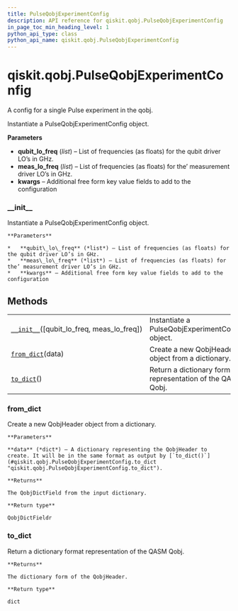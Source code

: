 ```yaml
---
title: PulseQobjExperimentConfig
description: API reference for qiskit.qobj.PulseQobjExperimentConfig
in_page_toc_min_heading_level: 1
python_api_type: class
python_api_name: qiskit.qobj.PulseQobjExperimentConfig
---
```


<span id="qiskit-qobj-pulseqobjexperimentconfig" />

# qiskit.qobj.PulseQobjExperimentConfig

<Class id="qiskit.qobj.PulseQobjExperimentConfig" isDedicatedPage={true} github="https://github.com/qiskit/qiskit/tree/stable/0.17/qiskit/qobj/pulse_qobj.py" signature="PulseQobjExperimentConfig(qubit_lo_freq=None, meas_lo_freq=None, **kwargs)" modifiers="class">
  A config for a single Pulse experiment in the qobj.

  Instantiate a PulseQobjExperimentConfig object.

  **Parameters**

  *   **qubit\_lo\_freq** (*list*) – List of frequencies (as floats) for the qubit driver LO’s in GHz.
  *   **meas\_lo\_freq** (*list*) – List of frequencies (as floats) for the’ measurement driver LO’s in GHz.
  *   **kwargs** – Additional free form key value fields to add to the configuration

  ### \_\_init\_\_

  <Function id="qiskit.qobj.PulseQobjExperimentConfig.__init__" signature="__init__(qubit_lo_freq=None, meas_lo_freq=None, **kwargs)">
    Instantiate a PulseQobjExperimentConfig object.

    **Parameters**

    *   **qubit\_lo\_freq** (*list*) – List of frequencies (as floats) for the qubit driver LO’s in GHz.
    *   **meas\_lo\_freq** (*list*) – List of frequencies (as floats) for the’ measurement driver LO’s in GHz.
    *   **kwargs** – Additional free form key value fields to add to the configuration
  </Function>

  ## Methods

  |                                                                                                                                                    |                                                             |
  | -------------------------------------------------------------------------------------------------------------------------------------------------- | ----------------------------------------------------------- |
  | [`__init__`](#qiskit.qobj.PulseQobjExperimentConfig.__init__ "qiskit.qobj.PulseQobjExperimentConfig.__init__")(\[qubit\_lo\_freq, meas\_lo\_freq]) | Instantiate a PulseQobjExperimentConfig object.             |
  | [`from_dict`](#qiskit.qobj.PulseQobjExperimentConfig.from_dict "qiskit.qobj.PulseQobjExperimentConfig.from_dict")(data)                            | Create a new QobjHeader object from a dictionary.           |
  | [`to_dict`](#qiskit.qobj.PulseQobjExperimentConfig.to_dict "qiskit.qobj.PulseQobjExperimentConfig.to_dict")()                                      | Return a dictionary format representation of the QASM Qobj. |

  ### from\_dict

  <Function id="qiskit.qobj.PulseQobjExperimentConfig.from_dict" signature="from_dict(data)" modifiers="classmethod">
    Create a new QobjHeader object from a dictionary.

    **Parameters**

    **data** (*dict*) – A dictionary representing the QobjHeader to create. It will be in the same format as output by [`to_dict()`](#qiskit.qobj.PulseQobjExperimentConfig.to_dict "qiskit.qobj.PulseQobjExperimentConfig.to_dict").

    **Returns**

    The QobjDictField from the input dictionary.

    **Return type**

    QobjDictFieldr
  </Function>

  ### to\_dict

  <Function id="qiskit.qobj.PulseQobjExperimentConfig.to_dict" signature="to_dict()">
    Return a dictionary format representation of the QASM Qobj.

    **Returns**

    The dictionary form of the QobjHeader.

    **Return type**

    dict
  </Function>
</Class>

